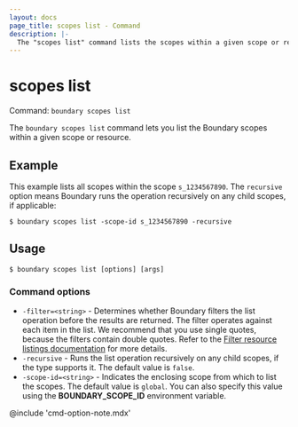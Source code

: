 ```yaml
---
layout: docs
page_title: scopes list - Command
description: |-
  The "scopes list" command lists the scopes within a given scope or resource.
---
```


# scopes list

Command: `boundary scopes list`

The `boundary scopes list` command lets you list the Boundary scopes within a given scope or resource.

## Example

This example lists all scopes within the scope `s_1234567890`.
The `recursive` option means Boundary runs the operation recursively on any child scopes, if applicable:

```shell-session
$ boundary scopes list -scope-id s_1234567890 -recursive
```

## Usage

<CodeBlockConfig hideClipboard>

```shell-session
$ boundary scopes list [options] [args]
```

</CodeBlockConfig>

### Command options

- `-filter=<string>` - Determines whether Boundary filters the list operation before the results are returned.
The filter operates against each item in the list.
We recommend that you use single quotes, because the filters contain double quotes.
Refer to the [Filter resource listings documentation](/boundary/docs/concepts/filtering/resource-listing) for more details.
- `-recursive` - Runs the list operation recursively on any child scopes, if the type supports it.
The default value is `false`.
- `-scope-id=<string>` - Indicates the enclosing scope from which to list the scopes.
The default value is `global`.
You can also specify this value using the **BOUNDARY_SCOPE_ID** environment variable.

@include 'cmd-option-note.mdx'